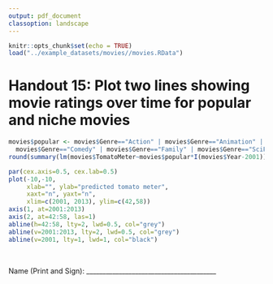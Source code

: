 ```yaml
---
output: pdf_document
classoption: landscape
---
```


\pagenumbering{gobble}

```r
knitr::opts_chunk$set(echo = TRUE)
load("../example_datasets/movies//movies.RData")
```

# Handout 15: Plot two lines showing movie ratings over time for popular and niche movies

```r
movies$popular <- movies$Genre=="Action" | movies$Genre=="Animation" |
  movies$Genre=="Comedy" | movies$Genre=="Family" | movies$Genre=="SciFi/Fantasy"
round(summary(lm(movies$TomatoMeter~movies$popular*I(movies$Year-2001)))$coef,3)[,1:2]
```

```r
par(cex.axis=0.5, cex.lab=0.5)
plot(-10,-10,
     xlab="", ylab="predicted tomato meter",
     xaxt="n", yaxt="n",
     xlim=c(2001, 2013), ylim=c(42,58))
axis(1, at=2001:2013)
axis(2, at=42:58, las=1)
abline(h=42:58, lty=2, lwd=0.5, col="grey")
abline(v=2001:2013, lty=2, lwd=0.5, col="grey")
abline(v=2001, lty=1, lwd=1, col="black")
```

&nbsp;

Name (Print and Sign): ________________________________________
